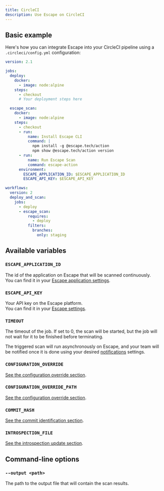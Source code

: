 ```yaml
---
title: CircleCI
description: Use Escape on CircleCI
---
```



## Basic example

Here's how you can integrate Escape into your CircleCI pipeline using a `.circleci/config.yml` configuration:

```yaml
version: 2.1

jobs:
  deploy: 
    docker:
      - image: node:alpine
    steps:
      - checkout
      # Your deployment steps here

  escape_scan:
    docker:
      - image: node:alpine
    steps:
      - checkout
      - run:
          name: Install Escape CLI
          command: |
            npm install -g @escape.tech/action
            npm show @escape.tech/action version
      - run:
          name: Run Escape Scan
          command: escape-action
      environment:
        ESCAPE_APPLICATION_ID: $ESCAPE_APPLICATION_ID
        ESCAPE_API_KEY: $ESCAPE_API_KEY

workflows:
  version: 2
  deploy_and_scan:
    jobs:
      - deploy
      - escape_scan:
          requires:
            - deploy
          filters:
            branches:
              only: staging

```

## Available variables

### `ESCAPE_APPLICATION_ID` <TypeTag type="string"/> <RequiredTag/>

The id of the application on Escape that will be scanned continuously.  
You can find it in your [Escape application settings](https://app.escape.tech).

### `ESCAPE_API_KEY` <TypeTag type="string"/> <RequiredTag/>

Your API key on the Escape platform.  
You can find it in your [Escape settings](https://app.escape.tech/user/profile/).

### `TIMEOUT` <TypeTag type="number"/>

The timeout of the job. If set to 0, the scan will be started, but the job will not wait for it to be finished before terminating.

The triggered scan will run asynchronously on Escape, and your team will be notified once it is done using your desired [notifications](/integrations) settings.

### `CONFIGURATION_OVERRIDE` <TypeTag type="string"/>

[See the configuration override section](/ci-cd/configuration-override).

### `CONFIGURATION_OVERRIDE_PATH` <TypeTag type="string"/>

[See the configuration override section](/ci-cd/configuration-override).

### `COMMIT_HASH` <TypeTag type="string"/>

[See the commit identification section](/ci-cd/commit-sha).

### `INTROSPECTION_FILE` <TypeTag type="number"/>

[See the introspection update section](/ci-cd/introspection-update).

## Command-line options

### `--output <path>` <TypeTag type="string"/>

The path to the output file that will contain the scan results.